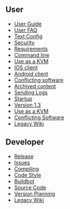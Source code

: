 ==User==

* [[User Guide]]
* [[User FAQ]]
* [[Text Config]]
* [[Security]]
* [[Requirements]]
* [[Command line]]
* [[Use as a KVM]]
* [[IOS client]]
* [[Android client]]
* [[Conflicting software]]
* [[Archived content]]
* [[Sending Logs]]
* [[Startup]]
* [[Version 1.3]]
* [[Use as a KVM]]
* [[Conflicting Software]]
* [http://synergy-project.org/wiki/User Legacy Wiki]

==Developer==

* [[Release]]
* [[Issues]]
* [[Compiling]]
* [[Code Style]]
* [[Buildbot]]
* [[Source Code]]
* [[Version Planning]]
* [http://synergy-project.org/wiki/Developer Legacy Wiki]